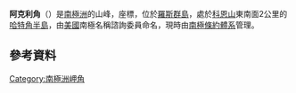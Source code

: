 {{Coord|77|47|S|166|55|E|display=title}}

'''阿克利角'''（{{lang-en|Ackley Point}}）是[[南極洲|南極洲]]的山峰，座標''{{Coord|77|47|S|166|55|E}}''，位於[[羅斯群島|羅斯群島]]，處於[[科恩山|科恩山]]東南面2公里的[[哈特角半島|哈特角半島]]，由[[美國|美國]]南極名稱諮詢委員命名，現時由[[南極條約體系|南極條約體系]]管理。

==參考資料==
{{usgs-gazetteer|id=17834}}

{{DEFAULTSORT:Ackley Point}}
[[Category:南極洲岬角|Category:南極洲岬角]]

{{RossIsland-geo-stub}}